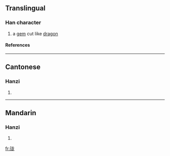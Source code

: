 {{see|瓏}}

==Translingual==
===Han character===
{{Han char|rn=96|rad=玉|as=05|sn=9|four=|canj=一土戈大心 (MGIKP)}}
# a [[gem]] cut like [[dragon]]
====References====
{{Han ref|kx=0730.081|hdz=21106.010|uh=73D1|ud=29649}}

----
==Cantonese==
===Hanzi===
{{yue-hanzi|jyut=|y=lung4}}
# {{defn|Cantonese}}

----
==Mandarin==
===Hanzi===
{{cmn-hanzi|tra=瓏|pin=[[lóng]] (long2)|wg=lung<sup>2</sup>}}
# {{defn|Mandarin}}

[[fr:珑]]
